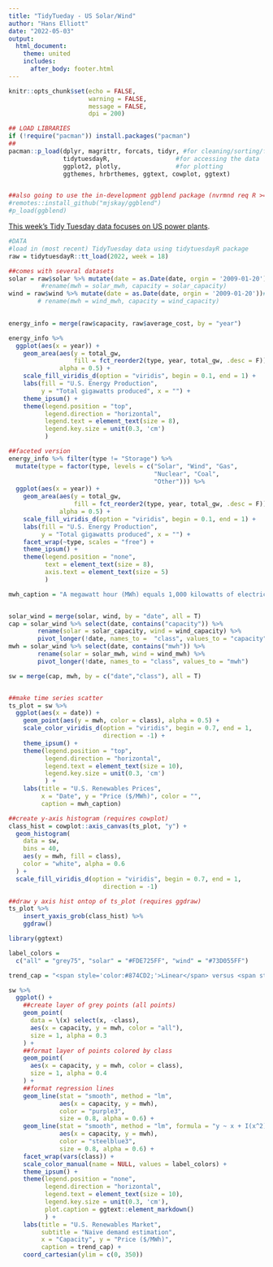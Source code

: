 ```yaml
---
title: "TidyTueday - US Solar/Wind"
author: "Hans Elliott"
date: "2022-05-03"
output: 
  html_document:
    theme: united
    includes:
      after_body: footer.html
---
```


```r
knitr::opts_chunk$set(echo = FALSE,
                      warning = FALSE,
                      message = FALSE,
                      dpi = 200)
```

```r
## LOAD LIBRARIES
if (!require("pacman")) install.packages("pacman")
##
pacman::p_load(dplyr, magrittr, forcats, tidyr, #for cleaning/sorting/filtering
               tidytuesdayR,                  #for accessing the data
               ggplot2, plotly,               #for plotting
               ggthemes, hrbrthemes, ggtext, cowplot, ggtext)  


##also going to use the in-development ggblend package (nvrmnd req R >= 4.2)
#remotes::install_github("mjskay/ggblend")
#p_load(ggblend)

```


[This week's Tidy Tuesday data focuses on US power plants](https://github.com/rfordatascience/tidytuesday/blob/master/data/2022/2022-05-03/readme.md). 
```r
#DATA
#load in (most recent) TidyTuesday data using tidytuesdayR package
raw = tidytuesdayR::tt_load(2022, week = 18)

##comes with several datasets
solar = raw$solar %>% mutate(date = as.Date(date, orgin = '2009-01-20')) #%>%
         #rename(mwh = solar_mwh, capacity = solar_capacity)
wind = raw$wind %>% mutate(date = as.Date(date, orgin = '2009-01-20'))# %>%
        # rename(mwh = wind_mwh, capacity = wind_capacity)
      

energy_info = merge(raw$capacity, raw$average_cost, by = "year")

```



```r



energy_info %>%
  ggplot(aes(x = year)) +
    geom_area(aes(y = total_gw, 
                  fill = fct_reorder2(type, year, total_gw, .desc = F)), 
              alpha = 0.5) +
    scale_fill_viridis_d(option = "viridis", begin = 0.1, end = 1) +
    labs(fill = "U.S. Energy Production",
         y = "Total gigawatts produced", x = "") +
    theme_ipsum() +
    theme(legend.position = "top",
          legend.direction = "horizontal",
          legend.text = element_text(size = 8),
          legend.key.size = unit(0.3, 'cm')
          )

##faceted version
energy_info %>% filter(type != "Storage") %>%
  mutate(type = factor(type, levels = c("Solar", "Wind", "Gas",
                                        "Nuclear", "Coal",
                                        "Other"))) %>%
  ggplot(aes(x = year)) +
    geom_area(aes(y = total_gw, 
                  fill = fct_reorder2(type, year, total_gw, .desc = F)), 
              alpha = 0.5) +
    scale_fill_viridis_d(option = "viridis", begin = 0.1, end = 1) +
    labs(fill = "U.S. Energy Production",
         y = "Total gigawatts produced", x = "") +
    facet_wrap(~type, scales = "free") +
    theme_ipsum() +
    theme(legend.position = "none",
          text = element_text(size = 8),
          axis.text = element_text(size = 5)
          )

```


```r
mwh_caption = "A megawatt hour (MWh) equals 1,000 kilowatts of electricity generated per hour."


solar_wind = merge(solar, wind, by = "date", all = T)
cap = solar_wind %>% select(date, contains("capacity")) %>%
        rename(solar = solar_capacity, wind = wind_capacity) %>%
        pivot_longer(!date, names_to =  "class", values_to = "capacity")
mwh = solar_wind %>% select(date, contains("mwh")) %>%
        rename(solar = solar_mwh, wind = wind_mwh) %>%
        pivot_longer(!date, names_to = "class", values_to = "mwh")

sw = merge(cap, mwh, by = c("date","class"), all = T)


##make time series scatter
ts_plot = sw %>%
  ggplot(aes(x = date)) +
    geom_point(aes(y = mwh, color = class), alpha = 0.5) +
    scale_color_viridis_d(option = "viridis", begin = 0.7, end = 1,
                          direction = -1) +
    theme_ipsum() +
    theme(legend.position = "top",
          legend.direction = "horizontal",
          legend.text = element_text(size = 10),
          legend.key.size = unit(0.3, 'cm')
          ) +
    labs(title = "U.S. Renewables Prices",
         x = "Date", y = "Price ($/MWh)", color = "",
         caption = mwh_caption)

##create y-axis histogram (requires cowplot)
class_hist = cowplot::axis_canvas(ts_plot, "y") +
  geom_histogram(
    data = sw,
    bins = 40,
    aes(y = mwh, fill = class),
    color = "white", alpha = 0.6
  ) +
  scale_fill_viridis_d(option = "viridis", begin = 0.7, end = 1,
                          direction = -1)

##draw y axis hist ontop of ts_plot (requires ggdraw)
ts_plot %>%
    insert_yaxis_grob(class_hist) %>%
    ggdraw()

```


```r
library(ggtext)

label_colors =
  c("all" = "grey75", "solar" = "#FDE725FF", "wind" = "#73D055FF")

trend_cap = "<span style='color:#874CD2;'>Linear</span> versus <span style='color:#6FA5D3;'>Quadratic</span> trends."

sw %>%
  ggplot() + 
    ##create layer of grey points (all points)
    geom_point(
      data = \(x) select(x, -class),
      aes(x = capacity, y = mwh, color = "all"),
      size = 1, alpha = 0.3
    ) +
    ##format layer of points colored by class
    geom_point(
      aes(x = capacity, y = mwh, color = class),
      size = 1, alpha = 0.4
    ) +
    ##format regression lines
    geom_line(stat = "smooth", method = "lm",
              aes(x = capacity, y = mwh),
              color = "purple3", 
              size = 0.8, alpha = 0.6) +
    geom_line(stat = "smooth", method = "lm", formula = "y ~ x + I(x^2)",
              aes(x = capacity, y = mwh),
              color = "steelblue3", 
              size = 0.8, alpha = 0.6) +
    facet_wrap(vars(class)) +
    scale_color_manual(name = NULL, values = label_colors) +
    theme_ipsum() +
    theme(legend.position = "none",
          legend.direction = "horizontal",
          legend.text = element_text(size = 10),
          legend.key.size = unit(0.3, 'cm'),
          plot.caption = ggtext::element_markdown()
          ) +
    labs(title = "U.S. Renewables Market",
         subtitle = "Naive demand estimation",
         x = "Capacity", y = "Price ($/MWh)",
         caption = trend_cap) +
    coord_cartesian(ylim = c(0, 350))

```







